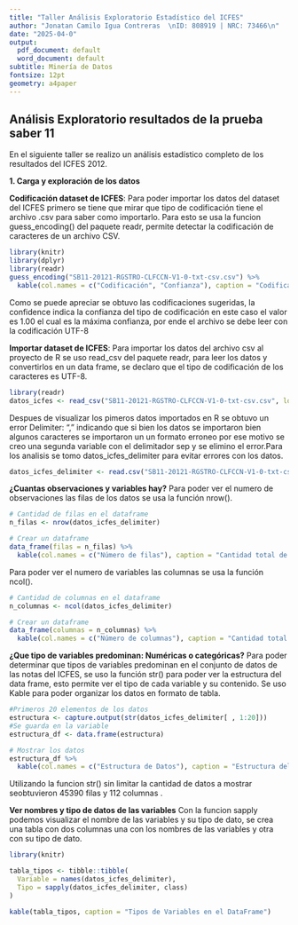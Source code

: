 ```yaml
---
title: "Taller Análisis Exploratorio Estadístico del ICFES"
author: "Jonatan Camilo Igua Contreras  \nID: 808919 | NRC: 73466\n"
date: "2025-04-0"
output:
  pdf_document: default
  word_document: default
subtitle: Minería de Datos
fontsize: 12pt
geometry: a4paper
---
```

## Análisis Exploratorio resultados de la prueba saber 11 
En el siguiente taller se realizo un análisis estadístico completo de los resultados del 
ICFES 2012. 

**1. Carga y exploración de los datos** 

**Codificación dataset de ICFES**:
Para poder importar los datos del dataset del ICFES primero se tiene que mirar que tipo de codificación tiene el archivo .csv para saber como importarlo. Para esto se usa la funcion guess_encoding() del paquete readr, permite detectar la codificación de caracteres de un archivo CSV.
```r
library(knitr)
library(dplyr)
library(readr)
guess_encoding("SB11-20121-RGSTRO-CLFCCN-V1-0-txt-csv.csv") %>%
  kable(col.names = c("Codificación", "Confianza"), caption = "Codificaciones detectadas por `guess_encoding`")
```
Como se puede apreciar se obtuvo las codificaciones sugeridas, la confidence indica la confianza del tipo de codificación en este caso el valor es 1.00 el cual es la máxima confianza, por ende el archivo se debe leer con la codificación UTF-8

**Importar dataset de ICFES**:
Para importar los datos del archivo csv al proyecto de R se uso read_csv del paquete readr, para leer los datos y convertirlos en un data frame, se declaro que el tipo de codificación de los caracteres es UTF-8.
```r
library(readr)
datos_icfes <- read_csv("SB11-20121-RGSTRO-CLFCCN-V1-0-txt-csv.csv", locale = locale(encoding = "UTF-8"), show_col_types = FALSE)
```
Despues de visualizar los pimeros datos importados en R se obtuvo un error Delimiter: "," indicando que si bien los datos se importaron bien algunos caracteres se importaron un un formato erroneo por ese motivo se creo una segunda variable con el delimitador sep y se elimino el error.Para los analisis se tomo datos_icfes_delimiter para evitar errores con los datos.

```r
datos_icfes_delimiter <- read.csv("SB11-20121-RGSTRO-CLFCCN-V1-0-txt-csv.csv", sep = "," , encoding = "UTF-8")

```

**¿Cuantas observaciones y variables hay?**
Para poder ver el numero de observaciones las filas de los datos se usa la función nrow().
```r
# Cantidad de filas en el dataframe
n_filas <- nrow(datos_icfes_delimiter)

# Crear un dataframe 
data_frame(filas = n_filas) %>%
  kable(col.names = c("Número de filas"), caption = "Cantidad total de filas en el dataset")

```
Para poder ver el numero de variables las columnas se usa la función ncol().
```r
# Cantidad de columnas en el dataframe
n_columnas <- ncol(datos_icfes_delimiter)

# Crear un dataframe 
data_frame(columnas = n_columnas) %>%
  kable(col.names = c("Número de columnas"), caption = "Cantidad total de columnas en el dataset")
```

**¿Que tipo de variables predominan: Numéricas o categóricas?** 
Para poder determinar que tipos de variables predominan en el conjunto de datos de las notas del ICFES, se uso la función str() para poder ver la estructura del data frame, esto permite ver el tipo de cada variable y su contenido. Se uso Kable para poder organizar los datos en formato de tabla.

```r
#Primeros 20 elementos de los datos
estructura <- capture.output(str(datos_icfes_delimiter[ , 1:20])) 
#Se guarda en la variable
estructura_df <- data.frame(estructura)

# Mostrar los datos
estructura_df %>%
  kable(col.names = c("Estructura de Datos"), caption = "Estructura del Dataset (primeras 20 columnas)")

```
Utilizando la funcion str() sin limitar la cantidad de datos a mostrar seobtuvieron 45390 filas y 112 columnas .

**Ver nombres y tipo de datos de las variables**
Con la funcion sapply podemos visualizar el nombre de las variables y su tipo de dato, se crea una tabla con dos columnas una con los nombres de las variables y otra con su tipo de dato.
```r
library(knitr)

tabla_tipos <- tibble::tibble(
  Variable = names(datos_icfes_delimiter),
  Tipo = sapply(datos_icfes_delimiter, class)
)

kable(tabla_tipos, caption = "Tipos de Variables en el DataFrame")
```